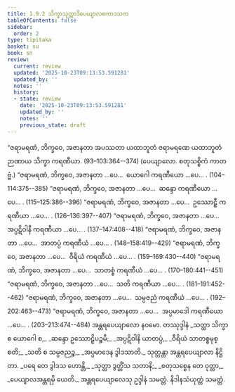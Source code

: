 ```yaml
---
title: 1.9.2 သိက္ခာသုတ္တာဒိပေယျာလဧကာဒသက
tableOfContents: false
sidebar:
  order: 2
type: tipitaka
basket: su
book: sn
review:
  current: review
  updated: '2025-10-23T09:13:53.591281'
  updated_by: ''
  notes: ''
  history:
  - state: review
    date: '2025-10-23T09:13:53.591281'
    updated_by: ''
    notes: ''
    previous_state: draft
---
```



<ReviewStatus review={frontmatter.review} showDetails={true} />

<HypothesisAnnotation frontmatter={frontmatter} />

<DynamicBreadcrumb />

<Paragraph number="585" book="sn">
“ဇရာမရဏံ, ဘိက္ခဝေ, အဇာနတာ အပဿတာ ယထာဘူတံ ဇရာမရဏေ ယထာဘူတံ ဉာဏာယ သိက္ခာ ကရဏီယာ. (93–103:<Emphasis>364</Emphasis>--<Emphasis>374</Emphasis>)

</Paragraph>

<Paragraph number="586" type="center" book="sn">
(ပေယျာလော. စတုသစ္စိကံ ကာတဗ္ဗံ.)


</Paragraph>

<Paragraph number="587" type="center" book="sn">
“ဇရာမရဏံ, ဘိက္ခဝေ, အဇာနတာ …ပေ…  ယောဂေါ ကရဏီယော …ပေ… . (104–114:<Emphasis>375</Emphasis>--<Emphasis>385</Emphasis>)
</Paragraph>

<Paragraph number="588" type="center" book="sn">
“ဇရာမရဏံ, ဘိက္ခဝေ, အဇာနတာ …ပေ…  ဆန္ဒော ကရဏီယော …ပေ… . (115–125:<Emphasis>386</Emphasis>--<Emphasis>396</Emphasis>)
</Paragraph>

<Paragraph number="589" type="center" book="sn">
“ဇရာမရဏံ, ဘိက္ခဝေ, အဇာနတာ …ပေ…  ဥဿောဠှီ ကရဏီယာ …ပေ… . (126–136:<Emphasis>397</Emphasis>--<Emphasis>407</Emphasis>)
</Paragraph>

<Paragraph number="590" book="sn">
“ဇရာမရဏံ, ဘိက္ခဝေ, အဇာနတာ …ပေ…  အပ္ပဋိဝါနီ ကရဏီယာ …ပေ… . (137–147:<Emphasis>408</Emphasis>--<Emphasis>418</Emphasis>)
</Paragraph>

<Paragraph number="591" type="center" book="sn">
“ဇရာမရဏံ, ဘိက္ခဝေ, အဇာနတာ …ပေ…  အာတပ္ပံ ကရဏီယံ …ပေ… . (148–158:<Emphasis>419</Emphasis>--<Emphasis>429</Emphasis>)
</Paragraph>

<Paragraph number="592" type="center" book="sn">
“ဇရာမရဏံ, ဘိက္ခဝေ, အဇာနတာ …ပေ…  ဝီရိယံ ကရဏီယံ …ပေ… . (159–169:<Emphasis>430</Emphasis>--<Emphasis>440</Emphasis>)
</Paragraph>

<Paragraph number="593" type="center" book="sn">
“ဇရာမရဏံ, ဘိက္ခဝေ, အဇာနတာ …ပေ…  သာတစ္စံ ကရဏီယံ …ပေ… . (170–180:<Emphasis>441</Emphasis>--<Emphasis>451</Emphasis>)
</Paragraph>

<Paragraph number="594" type="center" book="sn">
“ဇရာမရဏံ, ဘိက္ခဝေ, အဇာနတာ …ပေ…  သတိ ကရဏီယာ …ပေ… . (181–191:<Emphasis>452</Emphasis>--<Emphasis>462</Emphasis>)
</Paragraph>

<Paragraph number="595" type="center" book="sn">
“ဇရာမရဏံ, ဘိက္ခဝေ, အဇာနတာ …ပေ…  သမ္ပဇညံ ကရဏီယံ …ပေ… . (192–202:<Emphasis>463</Emphasis>--<Emphasis>473</Emphasis>)
</Paragraph>

<Paragraph number="596" book="sn">
“ဇရာမရဏံ, ဘိက္ခဝေ, အဇာနတာ …ပေ…  အပ္ပမာဒေါ ကရဏီယော …ပေ… . (203–213:<Emphasis>474</Emphasis>--<Emphasis>484</Emphasis>)

</Paragraph>

<Paragraph number="597" type="center" book="sn">
အန္တရပေယျာလော နဝမော.



</Paragraph>

<Paragraph number="598" type="center" book="sn">
တဿုဒ္ဒါနံ


</Paragraph>

<Paragraph number="599" type="verses" book="sn">
_သတ္ထာ သိက္ခာ စ ယောဂေါ စ,_  
_ဆန္ဒော ဥဿောဠှိပဉ္စမီ;_  
_အပ္ပဋိဝါနိ ယာတပ္ပံ,_  
_ဝီရိယံ သာတစ္စမုစ္စတိ;_  
_သတိ စ သမ္ပဇညဉ္စ,_  
_အပ္ပမာဒေန ဒွါဒသာတိ._  


</Paragraph>

<Paragraph number="600" type="center" book="sn">
သုတ္တန္တာ အန္တရပေယျာလာ နိဋ္ဌိတာ.


</Paragraph>

<Paragraph number="601" type="verses" book="sn">
_ပရေ တေ ဒွါဒသ ဟောန္တိ,_  
_သုတ္တာ ဒွတ္တိံသ သတာနိ;_  
_စတုသစ္စေန တေ ဝုတ္တာ,_  
_ပေယျာလအန္တရမှိ ယေတိ._  


</Paragraph>

<Paragraph number="602" type="center" book="sn">
အန္တရပေယျာလေသု ဥဒ္ဒါနံ သမတ္တံ.



</Paragraph>

<Paragraph number="603" type="center" book="sn">
နိဒါနသံယုတ္တံ သမတ္တံ.
</Paragraph>